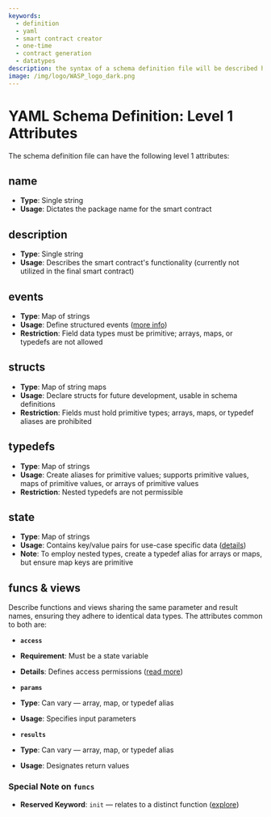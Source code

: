 ```yaml
---
keywords:
  - definition
  - yaml
  - smart contract creator
  - one-time
  - contract generation
  - datatypes
description: the syntax of a schema definition file will be described here.
image: /img/logo/WASP_logo_dark.png
---
```


# YAML Schema Definition: Level 1 Attributes

The schema definition file can have the following level 1 attributes:

## name

- **Type**: Single string
- **Usage**: Dictates the package name for the smart contract

## description

- **Type**: Single string
- **Usage**: Describes the smart contract's functionality (currently not utilized in the final smart contract)

## events

- **Type**: Map of strings
- **Usage**: Define structured events ([more info](./events.mdx))
- **Restriction**: Field data types must be primitive; arrays, maps, or typedefs are not allowed

## structs

- **Type**: Map of string maps
- **Usage**: Declare structs for future development, usable in schema definitions
- **Restriction**: Fields must hold primitive types; arrays, maps, or typedef aliases are prohibited

## typedefs

- **Type**: Map of strings
- **Usage**: Create aliases for primitive values; supports primitive values, maps of primitive values, or arrays of primitive values
- **Restriction**: Nested typedefs are not permissible

## state

- **Type**: Map of strings
- **Usage**: Contains key/value pairs for use-case specific data ([details](/learn/smart-contracts/states))
- **Note**: To employ nested types, create a typedef alias for arrays or maps, but ensure map keys are primitive

## funcs & views

Describe functions and views sharing the same parameter and result names, ensuring they adhere to identical data types. The attributes common to both are:

- **`access`**
- **Requirement**: Must be a state variable
- **Details**: Defines access permissions ([read more](./access.mdx#limiting-access))

- **`params`**
- **Type**: Can vary — array, map, or typedef alias
- **Usage**: Specifies input parameters

- **`results`**
- **Type**: Can vary — array, map, or typedef alias
- **Usage**: Designates return values

### Special Note on `funcs`

- **Reserved Keyword**: `init` — relates to a distinct function ([explore](./init.mdx))
